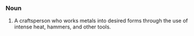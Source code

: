 ===Noun===
#A craftsperson who works metals into desired forms through the use of intense heat, hammers, and other tools.